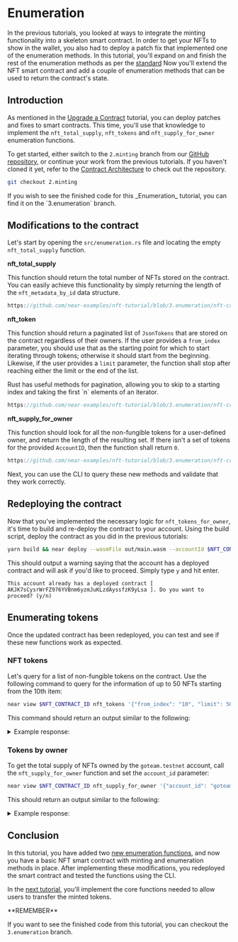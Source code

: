 # Enumeration

In the previous tutorials, you looked at ways to integrate the minting functionality into a skeleton smart contract. In order to get your NFTs to show in the wallet, you also had to deploy a patch fix that implemented one of the enumeration methods. In this tutorial, you'll expand on and finish the rest of the enumeration methods as per the [standard](https://nomicon.io/Standards/NonFungibleToken/Enumeration.html)
Now you'll extend the NFT smart contract and add a couple of enumeration methods that can be used to return the contract's state.

## Introduction

As mentioned in the [Upgrade a Contract](/docs/tutorials/contracts/nfts/upgrade-contract/) tutorial, you can deploy patches and fixes to smart contracts. This time, you'll use that knowledge to implement the `nft_total_supply`, `nft_tokens` and `nft_supply_for_owner` enumeration functions.

To get started, either switch to the `2.minting` branch from our [GitHub repository](https://github.com/near-examples/nft-tutorial/), or continue your work from the previous tutorials.
If you haven't cloned it yet, refer to the [Contract Architecture](/docs/tutorials/contracts/nfts/skeleton#building-the-skeleton) to check out the repository.

```bash
git checkout 2.minting
```

<Tip>
If you wish to see the finished code for this _Enumeration_ tutorial, you can find it on the `3.enumeration` branch.
</Tip>

## Modifications to the contract

Let's start by opening the  `src/enumeration.rs` file and locating the empty `nft_total_supply` function. 

**nft_total_supply**

This function should return the total number of NFTs stored on the contract. You can easily achieve this functionality by simply returning the length of the `nft_metadata_by_id` data structure.

```rust reference
https://github.com/near-examples/nft-tutorial/blob/3.enumeration/nft-contract/src/enumeration.rs#L3-L9
```

**nft_token**

This function should return a paginated list of `JsonTokens` that are stored on the contract regardless of their owners.
If the user provides a `from_index` parameter, you should use that as the starting point for which to start iterating through tokens; otherwise it should start from the beginning. Likewise, if the user provides a `limit` parameter, the function shall stop after reaching either the limit or the end of the list.

<Tip>
Rust has useful methods for pagination, allowing you to skip to a starting index and taking the first `n` elements of an iterator.
</Tip>

```rust reference
https://github.com/near-examples/nft-tutorial/blob/3.enumeration/nft-contract/src/enumeration.rs#L11-L29
```

**nft_supply_for_owner**

This function should look for all the non-fungible tokens for a user-defined owner, and return the length of the resulting set.
If there isn't a set of tokens for the provided `AccountID`, then the function shall return `0`.

```rust reference
https://github.com/near-examples/nft-tutorial/blob/3.enumeration/nft-contract/src/enumeration.rs#L31-L46
```

Next, you can use the CLI to query these new methods and validate that they work correctly.

## Redeploying the contract

Now that you've implemented the necessary logic for `nft_tokens_for_owner`, it's time to build and re-deploy the contract to your account. Using the build script, deploy the contract as you did in the previous tutorials:

```bash
yarn build && near deploy --wasmFile out/main.wasm --accountId $NFT_CONTRACT_ID
```

This should output a warning saying that the account has a deployed contract and will ask if you'd like to proceed. Simply type `y` and hit enter.

```
This account already has a deployed contract [ AKJK7sCysrWrFZ976YVBnm6yzmJuKLzdAyssfzK9yLsa ]. Do you want to proceed? (y/n)
```

## Enumerating tokens

Once the updated contract has been redeployed, you can test and see if these new functions work as expected.

### NFT tokens

Let's query for a list of non-fungible tokens on the contract. Use the following command to query for the information of up to 50 NFTs starting from the 10th item:

```bash
near view $NFT_CONTRACT_ID nft_tokens '{"from_index": "10", "limit": 50}'
```

This command should return an output similar to the following:

<details>
<summary>Example response: </summary>

```json
[]
```

</details>

### Tokens by owner

To get the total supply of NFTs owned by the `goteam.testnet` account, call the `nft_supply_for_owner` function and set the `account_id` parameter:

```bash
near view $NFT_CONTRACT_ID nft_supply_for_owner '{"account_id": "goteam.testnet"}'
```

This should return an output similar to the following:

<details>
<summary>Example response: </summary>

```json
0
```

</details>

## Conclusion

In this tutorial, you have added two [new enumeration functions](/docs/tutorials/contracts/nfts/enumeration#modifications-to-the-contract), and now you have a basic NFT smart contract with minting and enumeration methods in place. After implementing these modifications, you redeployed the smart contract and tested the functions using the CLI.

In the [next tutorial](/docs/tutorials/contracts/nfts/core), you'll implement the core functions needed to allow users to transfer the minted tokens.

<Info>
**REMEMBER**

If you want to see the finished code from this tutorial, you can checkout the `3.enumeration` branch. 
</Info>
